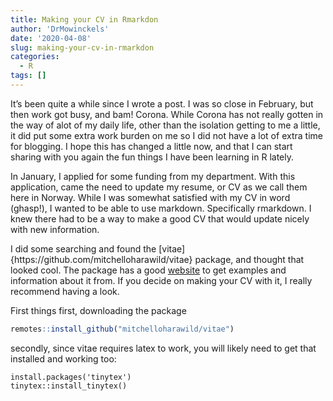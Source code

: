 ```yaml
---
title: Making your CV in Rmarkdon
author: 'DrMowinckels'
date: '2020-04-08'
slug: making-your-cv-in-rmarkdon
categories:
  - R
tags: []
---
```



It's been quite a while since I wrote a post. 
I was so close in February, but then work got busy, and bam! Corona. 
While Corona has not really gotten in the way of alot of my daily life, other than the isolation getting to me a little,
it did put some extra work burden on me so I did not have a lot of extra time for blogging.
I hope this has changed a little now, and that I can start sharing with you again the fun things I have been learning in R lately. 

In January, I applied for some funding from my department.
With this application, came the need to update my resume, or CV as we call them here in Norway. 
While I was somewhat satisfied with my CV in word (ghasp!), I wanted to be able to use markdown.
Specifically rmarkdown. I knew there had to be a way to make a good CV that would update nicely with new information. 

I did some searching and found the [vitae]{https://github.com/mitchelloharawild/vitae} package, and thought that looked cool.
The package has a good [website](https://pkg.mitchelloharawild.com/vitae/) to get examples and information about it from.
If you decide on making your CV with it, I really recommend having a look.

First things first, downloading the package

```r
remotes::install_github("mitchelloharawild/vitae")
```

secondly, since vitae requires latex to work, you will likely need to get that installed and working too:
```r.
install.packages('tinytex')
tinytex::install_tinytex()
```

<!-- There are 5 CV tempaltes you can chose from, and switching between to find one you like is pretty easy.  -->
<!-- I personally like the awesomecv template, so we will go with that one for now.  -->

<!-- To open and start on a CV, go to `File -> New file -> Rmarkdown`.  -->
<!-- In the `Templates` section, you should see the `vitea` templates.  -->
<!-- Choose `awesomecv` to continue with the same example as me. -->

<!-- You will then have an example rmarkdown file open up.  -->
<!-- You will want to replace the content with information about your self, maybe remove some headers, add others etc. -->
<!-- All depending on what is common to add in your line of work. -->

<!-- The top part is the `yaml`. -->
<!-- This part sets some basic information to the template, like your name, the date, colours to use and social media  presence.  -->


<!-- ``` -->
<!-- --- -->
<!-- name: Athanasia Monika Mowinckel -->
<!-- date: "`r format(Sys.time(), '%B, %Y')`" -->
<!-- qualifications: PhD -->
<!-- position: Scientist -->
<!-- address: My home adress -->
<!-- phone: +47 XXX XX XXX -->
<!-- email: a.m.mowinckel@psykologi.uio.no -->
<!-- profilepic: ../profile.png -->
<!-- website: https://drmowinckels.io/ -->
<!-- github: Athanasiamo -->
<!-- linkedin: drmowinckels -->
<!-- twitter: DrMowinckels -->
<!-- headcolor: 008080 -->
<!-- urlcolor: #008080 -->
<!-- linkcolor: #008080 -->
<!-- citecolor: #008080 -->
<!-- geometry: "top=1cm,bottom=1cm" -->
<!-- output:  -->
<!--   vitae::awesomecv: -->
<!--     keep_tex: true -->
<!-- --- -->
<!-- ``` -->


<!-- ```{r "setup", include=F,echo=F, warning=F, error=F} -->
<!-- library(dplyr) -->
<!-- library(tidyr) -->
<!-- library(stringr) -->
<!-- library(ggplot2) -->
<!-- library(glue) -->
<!-- library(googlesheets4) -->
<!-- library(knitr) -->

<!-- opts_chunk$set(echo = FALSE,  -->
<!--                warning=FALSE,  -->
<!--                # fig.margin = TRUE, -->
<!--                message = FALSE -->
<!-- ) -->
<!-- options(knitr.kable.NA = '') -->

<!-- scholar_id <- "7NkxgWQAAAAJ" -->
<!-- cv_id <- "1-XrhCvZ1x_Fwz4vYrz2nRzdizblddlvkgyGidcTtD4k" -->

<!-- path <- "aboutme-update.json" -->
<!-- raw  <- readBin(path, "raw", file.size(path)) -->
<!-- json <- sodium::data_decrypt( -->
<!--   bin = raw,  -->
<!--   key = sodium::sha256(charToRaw(Sys.getenv("DRMOWINCKELS_PASSWORD"))),  -->
<!--   nonce = gargle:::secret_nonce() -->
<!-- ) -->

<!-- googledrive::drive_auth(path = rawToChar(json)) -->
<!-- ``` -->


<!-- <img src="img/profile.png" align="left" width="40%" style="padding: 1em; border:none; background: transparent; box-shadow: none;"> -->

<!-- I am a cognitive neuroscientist based in Oslo, Norway, and works at the [Center for Lifespan Changes in Brain and Cognition](www.oslobrains.no). I'm passionate about cognitive neuroscience, using R and teaching the world the wonders of R. Doing all I can to improve gender diversity in the R-community though [RLadies-Oslo](https://twitter.com/RLadies_Oslo).  -->


<!-- # Education   -->

<!-- ```{r education} -->
<!-- sheets_read(cv_id, sheet = "education") %>%  -->
<!--   transmute( -->
<!--     When = ifelse(is.na(end) | is.null(end), start, glue("{start} - {end}")), -->
<!--     Where =  ifelse(is.na(location) | is.null(location), place, glue("{place} - {location}")), -->
<!--     Degree = degree, -->
<!--     Subject = glue("{field} <br> _{thesis}_") -->
<!--   ) %>%  -->
<!--   kable("markdown", booktabs = T) -->
<!-- ``` -->

<!-- # Research positions -->

<!-- ```{r "research-pos"} -->
<!-- sheets_read(cv_id, sheet = "work") %>%  -->
<!--   transmute( -->
<!--     When = ifelse(is.na(end) | is.null(end), start, glue("{start} - {end}")), -->
<!--     Where =  ifelse(is.na(location) | is.null(location), place, glue("{place} - {location}")), -->
<!--     Position = position,  -->
<!--     Summary = responsibilities -->
<!--   ) %>%  -->
<!--   kable("markdown", booktabs = TRUE, escape = FALSE)  -->
<!-- ``` -->

<!-- # Teaching & Organising  -->
<!-- In addition to teaching and workshops, I run a coding and neuroscience blog, [drmowinckels.io](https://drmowinckels.io) that includes tutorials in R and neuroimaging. I am also a certified [Software Carpentry Instructor](https://software-carpentry.org/). -->

<!-- ## University -->

<!-- ```{r ta} -->
<!-- teaching <- sheets_read(cv_id, sheet = "teaching") -->

<!-- teaching %>%  -->
<!--   filter(type == "university") %>%  -->
<!--   transmute( -->
<!--     When = ifelse(is.na(end) | is.null(end), start, glue("{start} - {end}")), -->
<!--     Where =  ifelse(is.na(location) | is.null(location), place, glue("{place} - {location}")), -->
<!--     Role = role,  -->
<!--     Details = details -->
<!--   ) %>%  -->
<!--   kable("markdown", booktabs = T)  -->
<!-- ``` -->

<!-- ## Workshops -->

<!-- ```{r workshops} -->
<!-- teaching %>%  -->
<!--   filter(type == "workshop") %>%  -->
<!--   transmute( -->
<!--     When = ifelse(is.na(end) | is.null(end), start, glue("{start} - {end}")), -->
<!--     Where =  ifelse(is.na(location) | is.null(location), place, glue("{place} - {location}")), -->
<!--     Role = role,  -->
<!--     Details = details -->
<!--   ) %>%  -->
<!--   kable("markdown", booktabs = T)  -->
<!-- ``` -->

<!-- ## Organising  -->
<!-- ```{r "organising", echo=FALSE} -->

<!-- sheets_read(cv_id, sheet = "organising") %>%  -->
<!--   transmute( -->
<!--     When = ifelse(!is.na(end), glue("{start} - {end}"), start), -->
<!--     Where =  ifelse(is.na(location) | is.null(location), place, glue("{place} - {location}")),    Details = details -->
<!--   ) %>%  -->
<!--   kable(booktabs = TRUE) -->
<!-- ``` -->

<!-- # Commissions -->
<!-- ```{r commissions} -->
<!-- sheets_read(cv_id, sheet = "commissions") %>%  -->
<!--   transmute( -->
<!--     When = ifelse(!is.na(end), glue("{start} - {end}"), start), -->
<!--     Where =  ifelse(is.na(location) | is.null(location), place, glue("{place} - {location}")), -->
<!--     Commission = commission,  -->
<!--     Details = details -->
<!--   ) %>%  -->
<!--   kable(booktabs = TRUE) -->
<!-- ``` -->

<!-- # Research software development -->

<!-- A recent interest and professional endeavor is creating R-packages to improve data workflows and visualization in R. -->

<!-- ```{r r-pkgs} -->

<!-- sheets_read(cv_id, sheet = "software") %>%   -->
<!--   mutate(gh_icon = fontawesome::fa("github", fill = "#004d4d"), -->
<!--          docs_icon = fontawesome::fa("globe", fill = "#004d4d")) %>%  -->
<!--   transmute( -->
<!--     Software =  glue("**{package}** <br> [{gh_icon}]({github}) [{docs_icon}]({docs})"), -->
<!--     Role = role,  -->
<!--     Purpose = purpose, -->
<!--     When = ifelse(!is.na(end), glue("{start} - {end}"), start) -->
<!--   ) %>%  -->
<!--   kable(booktabs = TRUE, escape = FALSE) -->
<!-- ``` -->


<!-- # Publications & Preprints -->

<!-- ```{r "pubPlot", dev.args = list(bg = 'transparent'), out.width= "65%"} -->
<!-- scholar::get_citation_history(scholar_id) %>% -->
<!--   mutate(cumulative=cumsum(cites)) %>% -->
<!--   gather(metric, val, -1) %>% -->
<!--   ggplot(aes(x=year, y=val, group=metric, fill=metric, colour=metric)) + -->
<!--   geom_line(lineend="round") + -->
<!--   geom_point(show.legend = F) + -->
<!--   labs( -->
<!--     y="Googe citations", x="Year", -->
<!--        colour = "", -->
<!--        title = "Citations over time", -->
<!--        subtitle = "retrieved from google scholar", -->
<!--        caption = paste("Updated:", format(Sys.time(), "%d-%m-%Y")) -->
<!--        ) + -->
<!--   theme_minimal() + -->
<!--   theme(panel.grid.major = element_line(color="#4E67691F"), -->
<!--         legend.position = "bottom", -->
<!--         axis.line = element_line(), -->
<!--         text = element_text(color="#4E6769"), -->
<!--         line = element_line(color="#4E6769")) + -->
<!--   scale_color_manual(values=c("#008080", "#004d4d")) -->
<!-- ``` -->

<!-- ```{r "pubList", results='asis'} -->
<!-- scholar::get_publications("7NkxgWQAAAAJ") %>%  -->
<!--   arrange(desc(year)) %>%  -->
<!--   filter(!is.na(year), !is.na(journal), journal != "") %>%  -->
<!--   as_tibble() %>%  -->
<!--   mutate_all(as.character) %>% -->
<!--   mutate( -->
<!--     when = ifelse(grepl("rxiv", journal, ignore.case = TRUE), -->
<!--                   glue("Preprint <br> {year}"), -->
<!--                   year),  -->
<!--     author = str_replace(author, "Mowinckel", "**Mowinckel**"), -->
<!--     author = str_replace(author, "\\.\\.\\.", "et al."), -->
<!--     journal = str_replace(journal, "&", "and"), -->
<!--     number = ifelse(number =="", " ", number), -->
<!--     cid = glue("https://scholar.google.no/scholar?oi=bibs&hl=en&cluster={cid}"), -->
<!--     journal = glue("[{journal} {number}]({cid})")  -->
<!--   ) %>%  -->
<!--   transmute( -->
<!--     when = when, -->
<!--     paper = glue("{author} <br> _{title}_: <br> {journal}"), -->
<!--     cites = cites, -->
<!--   ) %>%  -->
<!--   kable("markdown", booktabs = T)  -->
<!-- ``` -->

